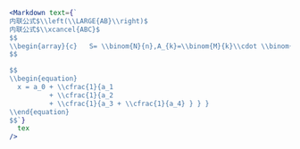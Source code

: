 ```jsx
<Markdown text={`
内联公式$\\left(\\LARGE{AB}\\right)$
内联公式$\\xcancel{ABC}$
$$
\\begin{array}{c}   S= \\binom{N}{n},A_{k}=\\binom{M}{k}\\cdot \\binom{N-M}{n-k} \\\\   P\\left ( A_{k}\\right ) = \\frac{\\binom{M}{k}\\cdot \\binom{N-M}{n-k}}{\\binom{N}{n}} \\end{array}\\begin{array}{c}   a,b \\in R^{+} \\\\    \\Rightarrow \\frac{a+b}{{2}}\\ge \\sqrt{ab} \\\\    \\left( \\text{当且仅当}a=b\\text{时取“}=\\text{”号}\\right) \\end{array}
$$

$$
\\begin{equation}
  x = a_0 + \\cfrac{1}{a_1
          + \\cfrac{1}{a_2
          + \\cfrac{1}{a_3 + \\cfrac{1}{a_4} } } }
\\end{equation}
$$`}
  tex
/>
```